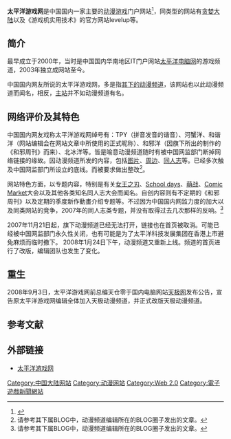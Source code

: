 '''太平洋游戏网'''是中国国内一家主要的[[动漫|动漫]][[游戏|游戏]]门户网站<ref>{{Cite web |url=http://www.pcgames.com.cn/about/ |title=存档副本 |access-date=2007-11-01 |archive-url=https://web.archive.org/web/20070606124737/http://www.pcgames.com.cn/about/ |archive-date=2007-06-06 |dead-url=yes }}</ref>，同类型的网站有[[贪婪大陆|贪婪大陆]]以及《游戏机实用技术》的官方网站levelup等。

== 简介 ==
最早成立于2000年，当时是中国国内华南地区IT门户网站[http://www.pconline.com.cn 太平洋电脑网]{{Wayback|url=http://www.pconline.com.cn/ |date=20201005090706 }}的游戏频道，2003年独立成网站至今。

中国国内网友所说的太平洋游戏网，多是指[https://web.archive.org/web/20080102083120/http://www.pcgames.com.cn/cartoon/ 其下的动漫频道]，该网站也以此动漫频道而闻名，相反，[http://www.pcgames.com.cn 主站]{{Wayback|url=http://www.pcgames.com.cn/cartoon/ |date=20080102083120 }}并不如动漫频道有名。

== 网络评价及其特色 ==
中国国内网友戏称太平洋游戏网绰号有：TPY（拼音发音的谐音）、河蟹洋、和谐洋（网站编辑会在网站文章中所使用的正式昵称）、和邪洋（因旗下所出的制作的《和邪周刊》而来）、北冰洋等。皆是喻意动漫频道随时有被中国网监部门断掉网络链接的缘故。因动漫频道所发的内容，包括[[图片|图片]]、[[周边|周边]]、[[同人志|同人志]]等。已经多次触及中国网监部门所设立的底线。而被要求做出整改<ref name="pcgames">请参考其下属BLOG中，动漫频道编辑所在的BLOG圈子发出的文章。</ref>。

网站特色方面，以专题内容，特别是有关[[女王之刃|女王之刃]]、[[School_days|School days]]、[[最萌比赛|萌战]]、[[Comic_Market|Comic Market]]大会以及其他各类知名同人志大会而闻名。自创内容则有不定期的《和邪周刊》以及定期的季度新作動畫介绍专题等。不过因为中国国内网监力度的加大以及同类网站的竞争，2007年的同人志类专题，并没有取得过去几次那样的反响。<ref name="pcgames">请参考其下属BLOG中，动漫频道编辑所在的BLOG圈子发出的文章。</ref>

2007年11月21日起，旗下动漫频道已经无法打开，链接也在首页被取消。可能已经被中国网监部门永久性关闭，也有可能是为了太平洋科技发展集团在香港上市避免麻烦而临时撤下。
2008年1月24日下午，动漫频道又重新上线。频道的首页进行了改版，编辑团队也发生了变化。

== 重生 ==
2008年9月3日，太平洋游戏网前总编天仓零于国内电脑网站[[天极网|天极网]]发布公告，宣告原太平洋游戏网编辑全体加入天极动漫频道，并正式改版天极动漫频道。

==参考文献==
<div class="references-small">
<references />
</div>

== 外部链接 ==
*[http://www.pcgames.com.cn/ 太平洋游戏网]{{Wayback|url=http://www.pcgames.com.cn/ |date=20070708041353 }}

[[Category:中国大陆网站|Category:中国大陆网站]]
[[Category:动漫网站|Category:动漫网站]]
[[Category:Web_2.0|Category:Web 2.0]]
[[Category:電子遊戲新聞網站|Category:電子遊戲新聞網站]]